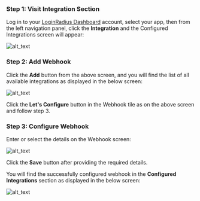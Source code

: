 ### Step 1: Visit Integration Section

Log in to your <a href="https://dashboard.loginradius.com/dashboard" target="_blank">LoginRadius Dashboard</a> account, select your app, then from the left navigation panel, click the **Integration** and the Configured Integrations screen will appear:

![alt_text](../../assets/blog-common/configured-integration.png "image_tooltip")

### Step 2: Add Webhook

Click the **Add** button from the above screen, and you will find the list of all available integrations as displayed in the below screen:

![alt_text](./images/available-integration.png "image_tooltip")

Click the **Let's Configure** button in the Webhook tile as on the above screen and follow step 3.

### Step 3: Configure Webhook

Enter or select the details on the Webhook screen:

![alt_text](./images/add-webhook.png "image_tooltip")

Click the **Save** button after providing the required details.

You will find the successfully configured webhook in the **Configured Integrations** section as displayed in the below screen:

![alt_text](./images/configured-webhook.png "image_tooltip")